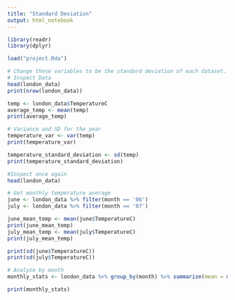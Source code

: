 ```yaml
---
title: "Standard Deviation"
output: html_notebook
---
```

```r
library(readr)
library(dplyr)
```

```r
load("project.Rda")
```

```r
# Change these variables to be the standard deviation of each dataset.
# Inspect Data
head(london_data)
print(nrow(london_data))

temp <- london_data$TemperatureC
average_temp <- mean(temp)
print(average_temp)

# Variance and SD for the year
temperature_var <- var(temp)
print(temperature_var)

temperature_standard_deviation <- sd(temp)
print(temperature_standard_deviation)

#Inspect once again
head(london_data)

# Get monthly temperature average
june <- london_data %>% filter(month == '06')
july <- london_data %>% filter(month == '07')

june_mean_temp <- mean(june$TemperatureC)
print(june_mean_temp)
july_mean_temp <- mean(july$TemperatureC)
print(july_mean_temp) 

print(sd(june$TemperatureC))
print(sd(july$TemperatureC))

# Analyze by month
monthly_stats <- london_data %>% group_by(month) %>% summarize(mean = mean(TemperatureC), standard_deviation = sd(TemperatureC))

print(monthly_stats)

```

